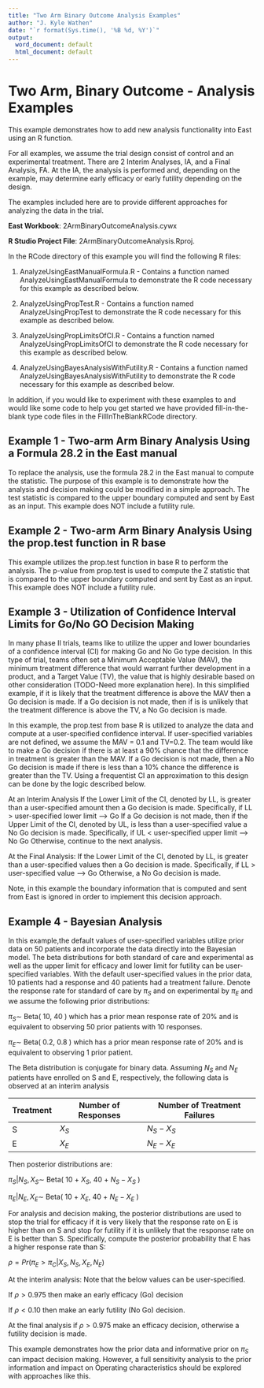 ```yaml
---
title: "Two Arm Binary Outcome Analysis Examples"
author: "J. Kyle Wathen"
date: "`r format(Sys.time(), '%B %d, %Y')`"
output:
  word_document: default
  html_document: default
---
```


# Two Arm, Binary Outcome - Analysis Examples

This example demonstrates how to add new analysis functionality  into East using an R function.  

For all examples, we assume the trial design consist of control and an experimental treatment. There are 2 Interim Analyses, IA, and a Final Analysis, FA. At the IA, the analysis is performed and, depending on the example, may determine early efficacy or early futility depending on the design.

The examples included here are to provide different approaches for analyzing the data in the trial. 

**East Workbook**: 2ArmBinaryOutcomeAnalysis.cywx

**R Studio Project File**: 2ArmBinaryOutcomeAnalysis.Rproj.

In the RCode directory of this example you will find the following R files:

1.  AnalyzeUsingEastManualFormula.R - Contains a function named AnalyzeUsingEastManualFormula to demonstrate the R code necessary for this example as described below.

2.  AnalyzeUsingPropTest.R - Contains a function named AnalyzeUsingPropTest to demonstrate the R code necessary for this example as described below.

3.  AnalyzeUsingPropLimitsOfCI.R - Contains a function named AnalyzeUsingPropLimitsOfCI to demonstrate the R code necessary for this example as described below.

4.  AnalyzeUsingBayesAnalysisWithFutility.R - Contains a function named AnalyzeUsingBayesAnalysisWithFutility to demonstrate the R code necessary for this example as described below.


In addition, if you would like to experiment with these examples to and would like some code to help you get started we have provided fill-in-the-blank type 
code files in the FillInTheBlankRCode directory.  

## Example 1 - Two-arm Arm Binary Analysis Using a Formula 28.2 in the East manual

To replace the analysis, use the formula 28.2 in the East manual to compute the statistic.  The purpose of this example is to demonstrate how the analysis and decision making could be modified in a simple approach.  The test statistic is compared to the upper boundary computed and sent by East as an input. This example does NOT include a futility rule. 

## Example 2 - Two-arm Arm Binary Analysis Using the prop.test function in R base  

This example utilizes the prop.test function in base R to perform the analysis. The p-value from prop.test is used to compute the Z statistic that is compared to the upper boundary computed and sent by East as an input.  This example does NOT include a futility rule. 


## Example 3 -  Utilization of Confidence Interval Limits for Go/No GO Decision Making

In many phase II trials, teams like to utilize the upper and lower boundaries of a confidence interval (CI) for making Go and No Go type decision. In this type of trial, teams often set a Minimum Acceptable Value (MAV), the minimum treatment difference that would warrant further development in a product, and a Target Value (TV), the value that is highly desirable based on other consideration (TODO-Need more explanation here).  In this simplified example, if it is likely that the treatment difference is above the MAV then a Go decision is made.  If a Go decision is not made, then if is is unlikely that the treatment difference is above the TV, a No Go decision is made.      

In this example, the prop.test from base R is utilized to analyze the data and compute at a user-specified confidence interval. If user-specified variables are not defined, we assume the MAV = 0.1 and TV=0.2. The team would like to make a Go decision if there is at least a 90% chance that the difference in treatment is greater than the MAV.  If a Go decision is not made, then a No Go decision is made if there is less than a 10% chance the difference is greater than the TV.  Using a frequentist CI an approximation to this design can be done by the logic described below.

At an Interim Analysis
    If the Lower Limit of the CI, denoted by LL, is greater than a user-specified amount then a Go decision is made.  Specifically, if LL > user-specified lower limit --> Go
    If a Go decision is not made, then if the Upper Limit of the CI, denoted by UL, is less than a user-specified value a No Go decision is made.  Specifically, if UL < user-specified upper limit --> No Go
    Otherwise, continue to the next analysis.

At the Final Analysis: 
    If the Lower Limit of the CI, denoted by LL, is greater than a user-specified values then a Go decision is made.  Specifically, if LL > user-specified value --> Go
    Otherwise, a No Go decision is made.
    
Note, in this example the boundary information that is computed and sent from East is ignored in order to implement this decision approach.


## Example 4 - Bayesian Analysis

In this example,the default values of user-specified variables utilize prior data on 50 patients and incorporate the data directly into the Bayesian model. The beta distributions for both standard of care and experimental as well as the upper limit for efficacy and lower limit for futility can be user-specified variables. With the default user-specified values in the prior data, 10 patients had a response and 40 patients had a treatment failure.   Denote the response rate for standard of care by $\pi_S$ and on experimental by $\pi_E$ and we assume the following prior distributions:

$\pi_S \sim$ Beta( 10, 40 ) which has a prior mean response rate of 20% and is equivalent to observing 50 prior patients with 10 responses.

$\pi_E \sim$ Beta( 0.2, 0.8 ) which has a prior mean response rate of 20% and is equivalent to observing 1 prior patient.

The Beta distribution is conjugate for binary data.  Assuming $N_S$ and $N_E$ patients have enrolled on S and E, respectively, the following data is observed at an interim analysis



| Treatment | Number of Responses | Number of Treatment Failures |
|-----------|---------------------|------------------------------|
|    S      | $X_S$               | $N_S - X_S$                  |
|    E      | $X_E$               | $N_E - X_E$                  |


Then posterior distributions are:

$\pi_S | N_S, X_S \sim$ Beta( 10 + $X_S$, 40 + $N_S - X_S$ )

$\pi_E | N_E, X_E \sim$ Beta( 10 + $X_E$, 40 + $N_E - X_E$ )

For analysis and decision making, the posterior distributions are used to stop the trial for efficacy if it is very likely that the response rate on E is higher than on S and stop for futility if it is unlikely that the response rate on E is better than S.  Specifically, compute the posterior probability that E has a higher response rate than S:

$\rho = Pr( \pi_E > \pi_C | X_S, N_S, X_E, N_E )$  

At the interim analysis:
Note that the below values can be user-specified. 

If $\rho > 0.975$ then make an early efficacy (Go) decision

If $\rho < 0.10$ then make an early futility (No Go) decision.

At the final analysis if $\rho > 0.975$ make an efficacy decision, otherwise a futility decision is made.

This example demonstrates how the prior data and informative prior on $\pi_S$ can impact decision making.   However, a full sensitivity analysis to the prior information and impact on Operating characteristics should be explored with approaches like this. 

